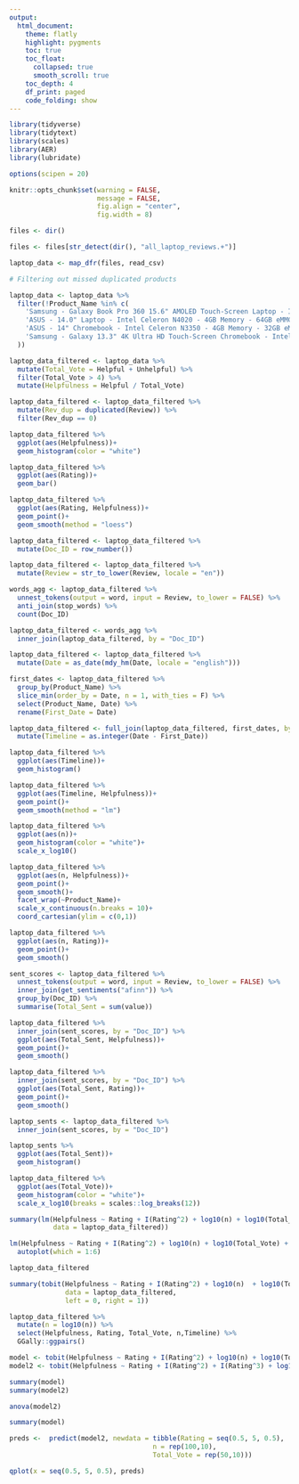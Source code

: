 ---
output:
  html_document:
    theme: flatly
    highlight: pygments
    toc: true
    toc_float:
      collapsed: true
      smooth_scroll: true
    toc_depth: 4
    df_print: paged
    code_folding: show
---

```{r, include=FALSE}
library(tidyverse)
library(tidytext)
library(scales)
library(AER)
library(lubridate)

options(scipen = 20)

knitr::opts_chunk$set(warning = FALSE,
                      message = FALSE,
                      fig.align = "center",
                      fig.width = 8)

```

```{r}
files <- dir()

files <- files[str_detect(dir(), "all_laptop_reviews.+")]
```



```{r}
laptop_data <- map_dfr(files, read_csv)
```

```{r}

# Filtering out missed duplicated products

laptop_data <- laptop_data %>% 
  filter(!Product_Name %in% c(
    'Samsung - Galaxy Book Pro 360 15.6" AMOLED Touch-Screen Laptop - Intel Evo Platform Core i7 - 16GB Memory - 1TB SSD - Mystic Navy',
    'ASUS - 14.0" Laptop - Intel Celeron N4020 - 4GB Memory - 64GB eMMC - Star Black - Star Black',
    'ASUS - 14" Chromebook - Intel Celeron N3350 - 4GB Memory - 32GB eMMC - Silver',
    'Samsung - Galaxy 13.3" 4K Ultra HD Touch-Screen Chromebook - Intel Core i5 - 8GB Memory - 256GB SSD - Mercury Gray'
  ))
```

```{r}
laptop_data_filtered <- laptop_data %>%
  mutate(Total_Vote = Helpful + Unhelpful) %>% 
  filter(Total_Vote > 4) %>% 
  mutate(Helpfulness = Helpful / Total_Vote)

laptop_data_filtered <- laptop_data_filtered %>% 
  mutate(Rev_dup = duplicated(Review)) %>% 
  filter(Rev_dup == 0)
```


```{r}
laptop_data_filtered %>% 
  ggplot(aes(Helpfulness))+
  geom_histogram(color = "white")
```


```{r}
laptop_data_filtered %>% 
  ggplot(aes(Rating))+
  geom_bar()
```



```{r}
laptop_data_filtered %>% 
  ggplot(aes(Rating, Helpfulness))+
  geom_point()+
  geom_smooth(method = "loess")
```



```{r}
laptop_data_filtered <- laptop_data_filtered %>% 
  mutate(Doc_ID = row_number())
```



```{r}
laptop_data_filtered <- laptop_data_filtered %>% 
  mutate(Review = str_to_lower(Review, locale = "en"))
```



```{r}
words_agg <- laptop_data_filtered %>% 
  unnest_tokens(output = word, input = Review, to_lower = FALSE) %>% 
  anti_join(stop_words) %>% 
  count(Doc_ID)
```


```{r}
laptop_data_filtered <- words_agg %>% 
  inner_join(laptop_data_filtered, by = "Doc_ID") 
```


```{r}
laptop_data_filtered <- laptop_data_filtered %>% 
  mutate(Date = as_date(mdy_hm(Date, locale = "english"))) 
```

```{r}
first_dates <- laptop_data_filtered %>% 
  group_by(Product_Name) %>% 
  slice_min(order_by = Date, n = 1, with_ties = F) %>% 
  select(Product_Name, Date) %>% 
  rename(First_Date = Date)
```

```{r}
laptop_data_filtered <- full_join(laptop_data_filtered, first_dates, by = "Product_Name") %>% 
  mutate(Timeline = as.integer(Date - First_Date))
```


```{r}
laptop_data_filtered %>% 
  ggplot(aes(Timeline))+
  geom_histogram()

laptop_data_filtered %>% 
  ggplot(aes(Timeline, Helpfulness))+
  geom_point()+
  geom_smooth(method = "lm")
```


```{r}
laptop_data_filtered %>% 
  ggplot(aes(n))+
  geom_histogram(color = "white")+
  scale_x_log10()
```



```{r}
laptop_data_filtered %>% 
  ggplot(aes(n, Helpfulness))+
  geom_point()+
  geom_smooth()+
  facet_wrap(~Product_Name)+
  scale_x_continuous(n.breaks = 10)+
  coord_cartesian(ylim = c(0,1))
```




```{r}
laptop_data_filtered %>% 
  ggplot(aes(n, Rating))+
  geom_point()+
  geom_smooth()
```


```{r}
sent_scores <- laptop_data_filtered %>% 
  unnest_tokens(output = word, input = Review, to_lower = FALSE) %>% 
  inner_join(get_sentiments("afinn")) %>% 
  group_by(Doc_ID) %>% 
  summarise(Total_Sent = sum(value))
```



```{r}
laptop_data_filtered %>% 
  inner_join(sent_scores, by = "Doc_ID") %>% 
  ggplot(aes(Total_Sent, Helpfulness))+
  geom_point()+
  geom_smooth()
```


```{r}
laptop_data_filtered %>% 
  inner_join(sent_scores, by = "Doc_ID") %>% 
  ggplot(aes(Total_Sent, Rating))+
  geom_point()+
  geom_smooth()
```

```{r}
laptop_sents <- laptop_data_filtered %>% 
  inner_join(sent_scores, by = "Doc_ID")
```


```{r}
laptop_sents %>% 
  ggplot(aes(Total_Sent))+
  geom_histogram()
```

```{r}
laptop_data_filtered %>% 
  ggplot(aes(Total_Vote))+
  geom_histogram(color = "white")+
  scale_x_log10(breaks = scales::log_breaks(12))
```



```{r}
summary(lm(Helpfulness ~ Rating + I(Rating^2) + log10(n) + log10(Total_Vote) + Timeline,
           data = laptop_data_filtered))
```

```{r}
lm(Helpfulness ~ Rating + I(Rating^2) + log10(n) + log10(Total_Vote) + Timeline, data = laptop_data_filtered) %>% 
  autoplot(which = 1:6)
```


```{r}
laptop_data_filtered
```



```{r}
summary(tobit(Helpfulness ~ Rating + I(Rating^2) + log10(n)  + log10(Total_Vote) + Timeline,
              data = laptop_data_filtered,
              left = 0, right = 1))
```



```{r}
laptop_data_filtered %>% 
  mutate(n = log10(n)) %>% 
  select(Helpfulness, Rating, Total_Vote, n,Timeline) %>% 
  GGally::ggpairs()
```








```{r}
model <- tobit(Helpfulness ~ Rating + I(Rating^2) + log10(n) + log10(Total_Vote), data = laptop_data_filtered, left = 0, right = 1)
model2 <- tobit(Helpfulness ~ Rating + I(Rating^2) + I(Rating^3) + log10(n) + log10(Total_Vote), data = laptop_data_filtered, left = 0, right = 1)

summary(model)
summary(model2)

anova(model2)
```


```{r}
summary(model)

preds <-  predict(model2, newdata = tibble(Rating = seq(0.5, 5, 0.5),
                                    n = rep(100,10),
                                    Total_Vote = rep(50,10))) 

qplot(x = seq(0.5, 5, 0.5), preds)
```

































